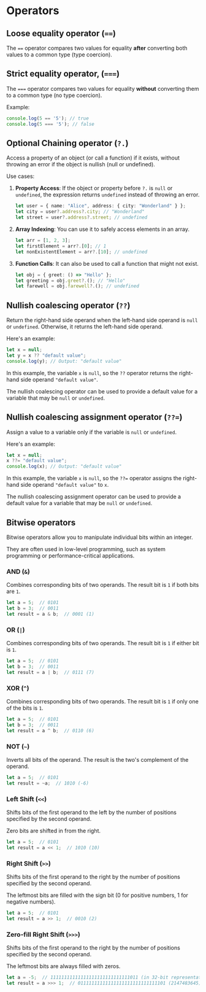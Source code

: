 # Operators

## Loose equality operator (`==`)

The `==` operator compares two values for equality **after** converting both values to a common type (type coercion).


## Strict equality operator, (`===`)

The `===` operator compares two values for equality **without** converting them to a common type (no type coercion).

Example:

```js
console.log(5 == '5'); // true
console.log(5 === '5'); // false
```


## Optional Chaining operator (`?.`)

Access a property of an object (or call a function) if it exists, without throwing an error if the object is nullish (null or undefined). 

Use cases:

1. **Property Access**: If the object or property before `?.` is `null` or `undefined`, the expression returns `undefined` instead of throwing an error.
   ```typescript
   let user = { name: "Alice", address: { city: "Wonderland" } };
   let city = user?.address?.city; // "Wonderland"
   let street = user?.address?.street; // undefined
   ```
2. **Array Indexing**: You can use it to safely access elements in an array.
   ```typescript
   let arr = [1, 2, 3];
   let firstElement = arr?.[0]; // 1
   let nonExistentElement = arr?.[10]; // undefined
   ```
3. **Function Calls**: It can also be used to call a function that might not exist.
   ```typescript
   let obj = { greet: () => "Hello" };
   let greeting = obj.greet?.(); // "Hello"
   let farewell = obj.farewell?.(); // undefined
   ```


## Nullish coalescing operator (`??`)

Return the right-hand side operand when the left-hand side operand is `null` or `undefined`. Otherwise, it returns the left-hand side operand.

Here's an example:

```js
let x = null;
let y = x ?? "default value";
console.log(y); // Output: "default value"
```

In this example, the variable `x` is `null`, so the `??` operator returns the right-hand side operand `"default value"`.

The nullish coalescing operator can be used to provide a default value for a variable that may be `null` or `undefined`.


## Nullish coalescing assignment operator (`??=`)

Assign a value to a variable only if the variable is `null` or `undefined`. 

Here's an example:

```js
let x = null;
x ??= "default value";
console.log(x); // Output: "default value"
```

In this example, the variable `x` is `null`, so the `??=` operator assigns the right-hand side operand `"default value"` to `x`.

The nullish coalescing assignment operator can be used to provide a default value for a variable that may be `null` or `undefined`.


## Bitwise operators

Bitwise operators allow you to manipulate individual bits within an integer.

They are often used in low-level programming, such as system programming or performance-critical applications.

### AND (`&`)

Combines corresponding bits of two operands. The result bit is `1` if both bits are `1`.

```js
let a = 5;  // 0101
let b = 3;  // 0011
let result = a & b;  // 0001 (1)
```

### OR (`|`)

Combines corresponding bits of two operands. The result bit is `1` if either bit is `1`.
```js
let a = 5;  // 0101
let b = 3;  // 0011
let result = a | b;  // 0111 (7)
```

### XOR (`^`)

Combines corresponding bits of two operands. The result bit is `1` if only one of the bits is `1`.
```js
let a = 5;  // 0101
let b = 3;  // 0011
let result = a ^ b;  // 0110 (6)
```

### NOT (`~`)

Inverts all bits of the operand. The result is the two's complement of the operand.
```js
let a = 5;  // 0101
let result = ~a;  // 1010 (-6)
```

### Left Shift (`<<`)

Shifts bits of the first operand to the left by the number of positions specified by the second operand.

Zero bits are shifted in from the right.
```js
let a = 5;  // 0101
let result = a << 1;  // 1010 (10)
```

### Right Shift (`>>`)

Shifts bits of the first operand to the right by the number of positions specified by the second operand.

The leftmost bits are filled with the sign bit (0 for positive numbers, 1 for negative numbers).
```js
let a = 5;  // 0101
let result = a >> 1;  // 0010 (2)
```

### Zero-fill Right Shift (`>>>`)

Shifts bits of the first operand to the right by the number of positions specified by the second operand.

The leftmost bits are always filled with zeros.
```js
let a = -5;  // 11111111111111111111111111111011 (in 32-bit representation)
let result = a >>> 1;  // 01111111111111111111111111111101 (2147483645)
```
